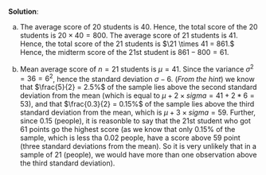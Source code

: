 \color{blue}

**Solution**:

(a) The average score of 20 students is 40. Hence, the total score of the 20 students is $20 \times 40 = 800$.
The average score of 21 students is 41. Hence, the total score of the 21 students is $\21 \times 41 = 861.$
Hence, the midterm score of the 21st student is $861 - 800 = 61$.


(b) Mean average score of $n=21$ students is $\mu = 41$. Since the variance $\sigma^2=36=6^2$, hence the standard deviation $\sigma - 6$. (*From the hint*) we know that $\frac{5}{2} = 2.5%$ of the sample lies above the second standard deviation from the mean (which is equal to $\mu + 2\times sigma = 41 + 2*6 = 53$), and that $\frac{0.3}{2} = 0.15%$ of the sample lies above the third standard deviation from the mean, which is $\mu + 3\times sigma = 59$. Further, since $0.15% \text{ of } 21 = 0.0015 \times 21 < 0.02$ (people), it is reasonble to say that the 21st student who got 61 points go the highest score (as we know that only 0.15% of the sample, which is less tha 0.02 people, have a score above 59 point (three standard deviations from the mean). So it is very unlikely that in a sample of 21 (people), we would have more than one observation above the third standard deviation).
\color{black}